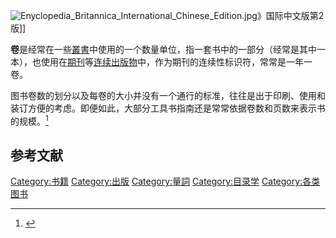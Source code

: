 [[File:Enyclopedia_Britannica_International_Chinese_Edition.jpg|thumb]]》国际中文版第2版]]

'''卷'''是经常在一些[[叢書|叢書]]中使用的一个数量单位，指一套书中的一部分（经常是其中一本），也使用在[[期刊|期刊]]等[[连续出版物|连续出版物]]中，作为期刊的连续性标识符，常常是一年一卷。

图书卷数的划分以及每卷的大小并没有一个通行的标准，往往是出于印刷、使用和装订方便的考虑。即便如此，大部分工具书指南还是常常依据卷数和页数来表示书的规模。<ref>{{cite book| author = [[金常政|金常政]] | title = 百科全书的故事 | publisher = 北京图书馆出版社 | date = 2005-03 | location = 北京 | pages =74-75 | url = | doi = | id = | isbn = 7501326231 }}</ref>

==参考文献==
{{wiktionary}}
<div class="references-small">
<references></references>
</div>
{{出版小作品}}
{{DEFAULTSORT:J卷}}
[[Category:书籍|Category:书籍]]
[[Category:出版|Category:出版]]
[[Category:量詞|Category:量詞]]
[[Category:目录学|Category:目录学]]
[[Category:各类图书|Category:各类图书]]